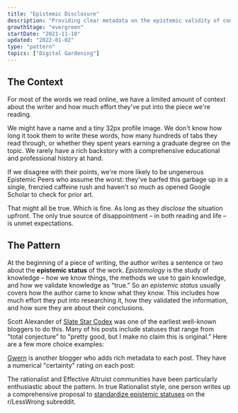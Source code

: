 ```yaml
---
title: "Epistemic Disclosure"
description: "Providing clear metadata on the epistemic validity of content"
growthStage: "evergreen"
startDate: "2021-11-10"
updated: "2022-01-02"
type: "pattern"
topics: ["Digital Gardening"]
---
```



<h2 className="micro">The Context</h2>

For most of the words we read online, we have a limited amount of context about the writer and how much effort they've put into the piece we're reading.

We might have a name and a tiny 32px profile image. We don't know how long it took them to write these words, how many hundreds of tabs they read through, or whether they spent years earning a graduate degree on the topic. We rarely have a rich backstory with a comprehensive educational and professional history at hand.

If we disagree with their points, we're more likely to be ungenerous Epistemic Peers who assume the worst: they've barfed this garbage up in a single, frenzied caffeine rush and haven't so much as opened Google Scholar to check for prior art.

That might all be true. Which is fine. As long as they _disclose_ the situation upfront. The only true source of disappointment – in both reading and life – is unmet expectations.

<Spacer size="small" />

<h2 className="micro">The Pattern</h2>

At the beginning of a piece of writing, the author writes a sentence or two about the **epistemic status** of the work. _Epistemology_ is the study of knowledge – how we know things, the methods we use to gain knowledge, and how we validate knowledge as "true.” So an _epistemic status_ usually covers how the author came to know what they know. This includes how much effort they put into researching it, how they validated the information, and how sure they are about their conclusions.

Scott Alexander of [Slate Star Codex](https://slatestarcodex.com/) was one of the earliest well-known bloggers to do this. Many of his posts include statuses that range from "total conjecture” to "pretty good, but I make no claim this is original.” Here are a few more choice examples:

<RemoteImage
	framed
	width="900px"
	src="https://res.cloudinary.com/dxj9qr5gj/image/upload/c_scale,f_auto,q_auto:good,w_1200/v1641161435/maggieappleton.com/patterns/epistemic1_w0umsf.png"
	alt="A Scott Alexander post with the epistemic status more crackpottish than usual"
	margin="0 auto 1rem"
/>

<RemoteImage
	framed
	width="900px"
	src="https://res.cloudinary.com/dxj9qr5gj/image/upload/c_scale,f_auto,q_auto:good,w_1200/v1641161787/maggieappleton.com/patterns/epistemic2_syifue.png"
	alt="A Scott Alexander post with the epistemic status very speculative"
	margin="0 auto 1rem"
/>

<RemoteImage
	framed
	width="900px"
	src="https://res.cloudinary.com/dxj9qr5gj/image/upload/c_scale,f_auto,q_auto:good,w_1200/v1641161787/maggieappleton.com/patterns/epistemic3_meynmd.png"
	alt="A Scott Alexander post with the epistemic status very speculative and not necessarily endorsed"
	margin="0 auto 2rem"
/>

[Gwern](https://www.gwern.net/) is another blogger who adds rich metadata to each post. They have a numerical "certainty" rating on each post:

<RemoteImage
	framed
	width="900px"
	src="https://res.cloudinary.com/dxj9qr5gj/image/upload/c_scale,f_auto,q_auto:good,w_1200/v1641198514/maggieappleton.com/patterns/gwernepistemic_1_jpo0dp.png"
	alt="A Gwern post on spaced repetition with a certainty rating of highly likely"
	margin="0 auto 2rem"
/>

The rationalist and Effective Altruist communities have been particularly enthusiastic about the pattern. In true Rationalist style, one person writes up a comprehensive proposal to [standardize epistemic statuses](https://www.reddit.com/r/LessWrong/comments/eesr4y/a_proposal_for_standardizing_epistemic_status/) on the r/LessWrong subreddit.

<References>
	<ReferencesLink
		title="Epistemic Effort on LessWrong"
		href="https://www.lesswrong.com/posts/oDy27zfRf8uAbJR6M/epistemic-effort"
		author="Raemon"
	/>
	<ReferencesLink
		title="Epistemic Statuses are Lazy and that is a Good Thing"
		href="https://devonzuegel.com/post/epistemic-statuses-are-lazy-and-that-is-a-good-thing"
		author="Devon Zuegal"
	/>
</References>

